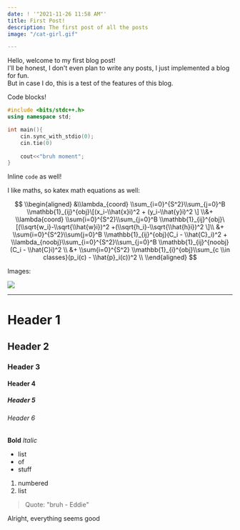 ```yaml
---
date: ! '"2021-11-26 11:58 AM"'
title: First Post!
description: The first post of all the posts
image: "/cat-girl.gif"

---
```

Hello, welcome to my first blog post!  
I'll be honest, I don't even plan to write any posts, I just implemented a blog for fun.  
But in case I do, this is a test of the features of this blog.

Code blocks!

```cpp
#include <bits/stdc++.h>
using namespace std;

int main(){
	cin.sync_with_stdio(0);
    cin.tie(0)
    
	cout<<"bruh moment";
}
```

Inline `code` as well!

I like maths, so katex math equations as well:

$$ \\begin{aligned} &\\lambda_{coord} \\sum_{i=0}^{S^2}\\sum_{j=0}^B \\mathbb{1}_{ij}^{obj}\[(x_i-\\hat{x}i)^2 + (y_i-\\hat{y}i)^2 \] \\&+ \\lambda{coord} \\sum{i=0}^{S^2}\\sum_{j=0}^B \\mathbb{1}_{ij}^{obj}\[(\\sqrt{w_i}-\\sqrt{\\hat{w}i})^2 +(\\sqrt{h_i}-\\sqrt{\\hat{h}i})^2 \]\\ &+ \\sum{i=0}^{S^2}\\sum{j=0}^B \\mathbb{1}_{ij}^{obj}(C_i - \\hat{C}_i)^2 + \\lambda_{noobj}\\sum_{i=0}^{S^2}\\sum_{j=0}^B \\mathbb{1}_{ij}^{noobj}(C_i - \\hat{C}i)^2 \\ &+ \\sum{i=0}^{S^2} \\mathbb{1}_{i}^{obj}\\sum_{c \\in classes}(p_i(c) - \\hat{p}_i(c))^2 \\ \\end{aligned} $$

Images:

![](/cat-girl.gif)

***

# Header 1

## Header 2

### Header 3

#### Header 4

##### Header 5

###### Header 6

**Bold** _Italic_

* list
* of
* stuff

1. numbered
2. list

> Quote: "bruh - Eddie"

Alright, everything seems good